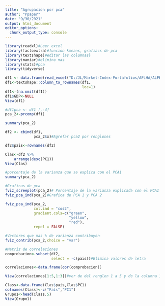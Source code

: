 ```yaml
---
title: "Agrupacion por pca"
author: "Ppaper"
date: "9/30/2021"
output: html_document
editor_options: 
  chunk_output_type: console
---
```


```r
library(readxl)#Leer excel
library(factoextra)#funcion kmeans, grafiacs de pca
library(textshape)#editar las columnas}
library(naniar)#elimina nas
library(stats)#pca
library(tidyverse)
```

```r
df1 <- data.frame(read_excel("D:/JL/Market-Index-Portafolios/APLHA/ALPHA 1/ALPHA 1.1/1.1.1PCA_Codes/Criterios-Unificado (Datos para PCA).xlsx"))#Carga los datos
df1<-textshape::column_to_rownames(df1,
                                   loc=1)
df1<-(na.omit(df1))
df1$GDP<-NULL
View(df1)
```

```r
#df1pca <- df1 [,-4]
pca_2<-prcomp(df1)

summary(pca_2)
```

```r
df2 <- cbind(df1, 
             pca_2$x)#Agrefar pca2 por renglones
```
 
```r
df2$pais<-rownames(df2)

Clas<-df2 %>%
    arrange(desc(PC1))
View(Clas)
```

```r
#porcentaje de la varianza que se explica con el PCA1
summary(pca_2)

#Graficas de pca
fviz_screeplot(pca_2)# Porcentaje de la varianza explicada con el PCA1
fviz_pca_ind(pca_2)#Grafica de PCA 1 y PCA 2

fviz_pca_ind(pca_2,
             col.ind = "cos2",
             gradient.cols=c("green",
                             "yellow",
                             "red"),
             repel = FALSE)

#Vectores que mas % de varianza contribuyen
fviz_contrib(pca_2,choice = "var")

#Matriz de correlaciones
comprobacion<-subset(df2,
                     select = -c(pais))#Elimina valores de letra

correlaciones<-data.frame(cor(comprobacion))

View(correlaciones[1:5,1:3])#ver de del renglon 1 a 5 y de la columna 1 a 3


```

```r
Class<-data.frame(Clas$pais,Clas$PC1)
colnames(Class)<-c("País","PC1")
Grupo1<-head(Class,5)
View(Grupo1)
```


